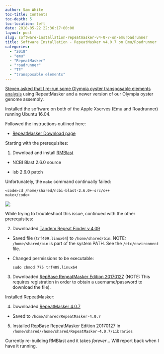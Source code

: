 ```yaml
---
author: Sam White
toc-title: Contents
toc-depth: 5
toc-location: left
date: 2018-05-22 22:36:17+00:00
layout: post
slug: software-installation-repeatmasker-v4-0-7-on-emuroadrunner
title: Software Installation - RepeatMasker v4.0.7 on Emu/Roadrunner
categories:
  - "2018"
  - "emu"
  - "RepeatMasker"
  - "roadrunner"
  - "TE"
  - "transposable elements"
---
```


[Steven asked that I re-run some Olympia oyster transposable elements analysis](https://github.com/RobertsLab/resources/issues/265) using RepeatMasker and a newer version of our Olympia oyster genome assembly.

Installed the software on both of the Apple Xserves (Emu and Roadrunner) running Ubuntu 16.04.

Followed the instructions outlined here:





  * [RepeatMasker Download page](https://www.repeatmasker.org/RepeatMasker/)



Starting with the prerequisites:

1. Download and install [RMBlast](https://www.repeatmasker.org/rmblast/)





  * NCBI Blast 2.6.0 source



  * isb 2.6.0 patch






Unfortunately, the `make` command continually failed:


    
    <code>cd /home/shared/ncbi-blast-2.6.0+-src/c++
    make</code>



![](https://owl.fish.washington.edu/Athaliana/20180522_repeatmasker_make_error_01.png)

While trying to troubleshoot this issue, continued with the other prerequisites:

2. Downloaded [Tandem Repeat Finder v.4.09](https://github.com/Benson-Genomics-Lab/TRF)





  * Saved file (`trf409.linux64`) to `/home/shared/bin`. NOTE: `/home/shared/bin` is part of the system PATH. See the `/etc/environment` file.



  * Changed permissions to be executable:





    
    <code>sudo chmod 775 trf409.linux64</code>





3. Downloaded [RepBase RepeatMasker Edition 20170127](https://www.girinst.org/server/RepBase/index.php) (NOTE: This requires registration in order to obtain a username/password to download the file).

Installed RepeatMasker:

4. Downloaded [RepeatMasker 4.0.7](https://www.repeatmasker.org/RepeatMasker/)





  * Saved to `/home/shared/RepeatMasker-4.0.7`



5. Installed RepBase RepeatMasker Edition 20170127 in `/home/shared//home/shared/RepeatMasker-4.0.7/Libraries`

Currently re-building RMBlast and it takes _forever_... Will report back when I have it running.
